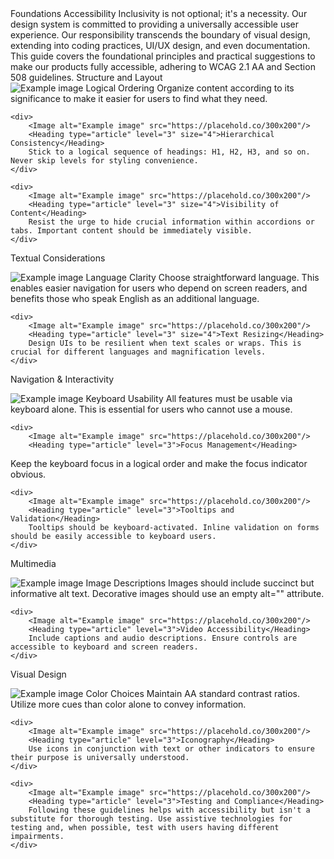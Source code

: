 
<Meta title="Foundations/Accessibility" />

<Unstyled>
<Subheading>Foundations</Subheading>
<Heading type="article" level="1">Accessibility</Heading>
<Lead>Inclusivity is not optional; it's a necessity.</Lead>
Our design system is committed to providing a universally accessible user experience. Our responsibility transcends the boundary of visual design, extending into coding practices, UI/UX design, and even documentation. This guide covers the foundational principles and practical suggestions to make our products fully accessible, adhering to WCAG 2.1 AA and Section 508 guidelines.

<Heading type="article" level="2">
  Structure and Layout
</Heading>

<div class="grid grid-cols-3 gap-4 mb-8">
    <div>
        <Image alt="Example image" src="https://placehold.co/300x200"/>
        <Heading type="article" level="3" size="4">Logical Ordering</Heading>
        Organize content according to its significance to make it easier for users to find what they need.
    </div>

    <div>
        <Image alt="Example image" src="https://placehold.co/300x200"/>
        <Heading type="article" level="3" size="4">Hierarchical Consistency</Heading>
        Stick to a logical sequence of headings: H1, H2, H3, and so on. Never skip levels for styling convenience.
    </div>

    <div>
        <Image alt="Example image" src="https://placehold.co/300x200"/>
        <Heading type="article" level="3" size="4">Visibility of Content</Heading>
        Resist the urge to hide crucial information within accordions or tabs. Important content should be immediately visible.
    </div>

</div>

<Heading type="article" level="2">Textual Considerations</Heading>
<div class="grid grid-cols-3 gap-4 mb-8">
    <div>
        <Image alt="Example image" src="https://placehold.co/300x200"/>
        <Heading type="article" level="3" size="4">Language Clarity</Heading>
        Choose straightforward language. This enables easier navigation for users who depend on screen readers, and benefits those who speak English as an additional language.
    </div>
    
    <div>
        <Image alt="Example image" src="https://placehold.co/300x200"/>
        <Heading type="article" level="3" size="4">Text Resizing</Heading>
        Design UIs to be resilient when text scales or wraps. This is crucial for different languages and magnification levels.
    </div>

</div>

<Heading type="article" level="2">Navigation & Interactivity</Heading>
<div class="grid grid-cols-3 gap-4 mb-8">
    <div>
        <Image alt="Example image" src="https://placehold.co/300x200"/>
        <Heading type="article" level="3">Keyboard Usability</Heading>
        All features must be usable via keyboard alone. This is essential for users who cannot use a mouse.
    </div>
    
    <div>
        <Image alt="Example image" src="https://placehold.co/300x200"/>
        <Heading type="article" level="3">Focus Management</Heading>
Keep the keyboard focus in a logical order and make the focus indicator obvious.
    </div>

    <div>
        <Image alt="Example image" src="https://placehold.co/300x200"/>
        <Heading type="article" level="3">Tooltips and Validation</Heading>
        Tooltips should be keyboard-activated. Inline validation on forms should be easily accessible to keyboard users.
    </div>

</div>

<Heading type="article" level="2">Multimedia</Heading>
<div class="grid grid-cols-3 gap-4 mb-8">
    <div>
        <Image alt="Example image" src="https://placehold.co/300x200"/>
        <Heading type="article" level="3">Image Descriptions</Heading>
        Images should include succinct but informative alt text. Decorative images should use an empty alt="" attribute.
    </div>
    
    <div>
        <Image alt="Example image" src="https://placehold.co/300x200"/>
        <Heading type="article" level="3">Video Accessibility</Heading>
        Include captions and audio descriptions. Ensure controls are accessible to keyboard and screen readers.
    </div>

</div>

<Heading type="article" level="2">Visual Design</Heading>
<div class="grid grid-cols-3 gap-4 mb-8">
    <div>
        <Image alt="Example image" src="https://placehold.co/300x200"/>
        <Heading type="article" level="3">Color Choices</Heading>
        Maintain AA standard contrast ratios. Utilize more cues than color alone to convey information.
    </div>
    
    <div>
        <Image alt="Example image" src="https://placehold.co/300x200"/>
        <Heading type="article" level="3">Iconography</Heading>
        Use icons in conjunction with text or other indicators to ensure their purpose is universally understood.
    </div>

    <div>
        <Image alt="Example image" src="https://placehold.co/300x200"/>
        <Heading type="article" level="3">Testing and Compliance</Heading>
        Following these guidelines helps with accessibility but isn't a substitute for thorough testing. Use assistive technologies for testing and, when possible, test with users having different impairments.
    </div>

</div>

</Unstyled>
